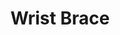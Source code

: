 ---
title: "Wrist Brace"
subtitle: ""
creator: ""
categories: ["art"]
featuredImage: "../src/assets/images/item/art/DSC02680.png"
views: ["../src/assets/images/item/art/DSC02680.png","../src/assets/images/item/art/DSC02681.png"]
nextItem: []
---
